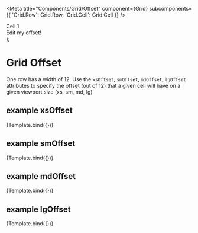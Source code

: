 

<Meta
  title="Components/Grid/Offset"
  component={Grid}
  subcomponents={{ 'Grid.Row': Grid.Row, 'Grid.Cell': Grid.Cell }}
/>

  <Grid fluid>
    <Grid.Row>
      <Grid.Cell xsWidth={2} smWidth={2} mdWidth={2} lgWidth={2}>
        <div class="well well-sm brdr-rds-0">Cell 1</div>
      </Grid.Cell>
      <Grid.Cell {...args}>
        <div class="well well-sm brdr-rds-0">Edit my offset!</div>
      </Grid.Cell>
    </Grid.Row>
  </Grid>
);

# Grid Offset

One row has a width of 12. Use the `xsOffset`, `smOffset`, `mdOffset`, `lgOffset` attributes to specify the offset (out of 12)
that a given cell will have on a given viewport size (xs, sm, md, lg)

## example xsOffset

<Canvas>
  <Story name="xsOffset" args={{ xsOffset: 6, xsWidth: 3 }}>
    {Template.bind({})}
  </Story>
</Canvas>

## example smOffset

<Canvas>
  <Story name="smOffset" args={{ smOffset: 4, smWidth: 3 }}>
    {Template.bind({})}
  </Story>
</Canvas>

## example mdOffset

<Canvas>
  <Story name="mdOffset" args={{ mdOffset: 8, mdWidth: 3 }}>
    {Template.bind({})}
  </Story>
</Canvas>

## example lgOffset

<Canvas>
  <Story name="lgOffset" args={{ lgOffset: 3, lgWidth: 3 }}>
    {Template.bind({})}
  </Story>
</Canvas>

